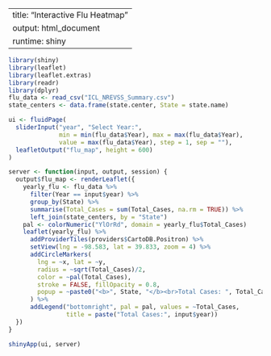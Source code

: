 
---
title: "Interactive Flu Heatmap"
output: html_document
runtime: shiny
---

```r
library(shiny)
library(leaflet)
library(leaflet.extras)
library(readr)
library(dplyr)
flu_data <- read_csv("ICL_NREVSS_Summary.csv")
state_centers <- data.frame(state.center, State = state.name)
```

```r
ui <- fluidPage(
  sliderInput("year", "Select Year:",
              min = min(flu_data$Year), max = max(flu_data$Year),
              value = max(flu_data$Year), step = 1, sep = ""),
  leafletOutput("flu_map", height = 600)
)

server <- function(input, output, session) {
  output$flu_map <- renderLeaflet({
    yearly_flu <- flu_data %>%
      filter(Year == input$year) %>%
      group_by(State) %>%
      summarise(Total_Cases = sum(Total_Cases, na.rm = TRUE)) %>%
      left_join(state_centers, by = "State")
    pal <- colorNumeric("YlOrRd", domain = yearly_flu$Total_Cases)
    leaflet(yearly_flu) %>%
      addProviderTiles(providers$CartoDB.Positron) %>%
      setView(lng = -98.583, lat = 39.833, zoom = 4) %>%
      addCircleMarkers(
        lng = ~x, lat = ~y,
        radius = ~sqrt(Total_Cases)/2,
        color = ~pal(Total_Cases),
        stroke = FALSE, fillOpacity = 0.8,
        popup = ~paste0("<b>", State, "</b><br>Total Cases: ", Total_Cases)
      ) %>%
      addLegend("bottomright", pal = pal, values = ~Total_Cases,
                title = paste("Total Cases:", input$year))
  })
}

shinyApp(ui, server)
```
